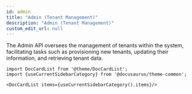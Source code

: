 ```yaml
---
id: admin
title: "Admin (Tenant Management)"
description: "Admin (Tenant Management)"
custom_edit_url: null
---
```




The Admin API oversees the management of tenants within the system, facilitating tasks such as provisioning new tenants, updating their information, and retrieving tenant data.



```mdx-code-block
import DocCardList from '@theme/DocCardList';
import {useCurrentSidebarCategory} from '@docusaurus/theme-common';

<DocCardList items={useCurrentSidebarCategory().items}/>
```
      